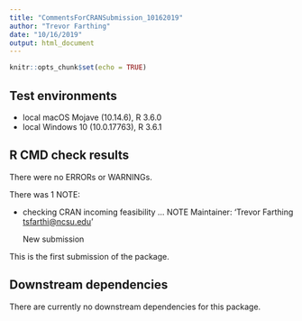 ```yaml
---
title: "CommentsForCRANSubmission_10162019"
author: "Trevor Farthing"
date: "10/16/2019"
output: html_document
---
```


```r
knitr::opts_chunk$set(echo = TRUE)
```

## Test environments
* local macOS Mojave (10.14.6), R 3.6.0
* local Windows 10 (10.0.17763), R 3.6.1

## R CMD check results
There were no ERRORs or WARNINGs. 

There was 1 NOTE:

* checking CRAN incoming feasibility ... NOTE
  Maintainer: 'Trevor Farthing <tsfarthi@ncsu.edu>'
  
  New submission
  
This is the first submission of the package.

## Downstream dependencies

There are currently no downstream dependencies for this package.

```r

```
